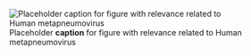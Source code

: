 ![Placeholder __caption__ for figure with relevance related to Human metapneumovirus](/img/placeholder.jpg)